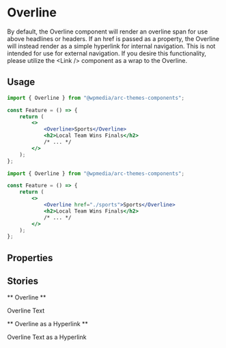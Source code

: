 

<Meta title="Components/Overline" component={Overline} />

# Overline

By default, the Overline component will render an overline span for use above headlines or headers. If an href is passed as a property, the Overline will instead render as a simple hyperlink for internal navigation. This is not intended for use for external navigation. If you desire this functionality, please utilize the &lt;Link /&gt; component as a wrap to the Overline.

## Usage

```jsx
import { Overline } from "@wpmedia/arc-themes-components";

const Feature = () => {
	return (
		<>
			<Overline>Sports</Overline>
			<h2>Local Team Wins Finals</h2>
			/* ... */
		</>
	);
};
```

```jsx
import { Overline } from "@wpmedia/arc-themes-components";

const Feature = () => {
	return (
		<>
			<Overline href="./sports">Sports</Overline>
			<h2>Local Team Wins Finals</h2>
			/* ... */
		</>
	);
};
```

## Properties

<ArgsTable of={Overline} />

## Stories

** Overline **

<Canvas>
	<Story name="Overline">
		<Overline>Overline Text</Overline>
	</Story>
</Canvas>

** Overline as a Hyperlink **

<Canvas>
	<Story name="Overline Hyperlink">
		<Overline href="./">Overline Text as a Hyperlink</Overline>
	</Story>
</Canvas>
